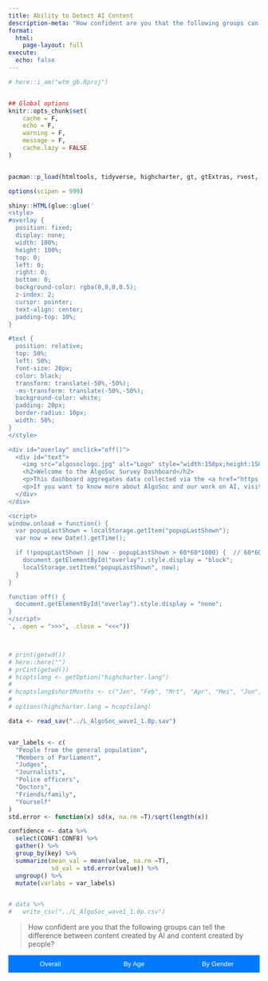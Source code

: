 ```yaml
---
title: Ability to Detect AI Content
description-meta: "How confident are you that the following groups can tell the difference between content created by AI and content created by people?"
format: 
  html:
    page-layout: full
execute:
  echo: false
---
```


```r
# here::i_am("wtm_gb.Rproj")


## Global options
knitr::opts_chunk$set(
    cache = F,
    echo = F,
    warning = F,
    message = F,
    cache.lazy = FALSE
)


pacman::p_load(htmltools, tidyverse, highcharter, gt, gtExtras, rvest, haven)

options(scipen = 999)
```


```r

shiny::HTML(glue::glue('
<style>
#overlay {
  position: fixed;
  display: none;
  width: 100%;
  height: 100%;
  top: 0;
  left: 0;
  right: 0;
  bottom: 0;
  background-color: rgba(0,0,0,0.5);
  z-index: 2;
  cursor: pointer;
  text-align: center;
  padding-top: 10%;
}

#text {
  position: relative;
  top: 50%;
  left: 50%;
  font-size: 20px;
  color: black;
  transform: translate(-50%,-50%);
  -ms-transform: translate(-50%,-50%);
  background-color: white;
  padding: 20px;
  border-radius: 10px;
  width: 50%;
}
</style>

<div id="overlay" onclick="off()">
  <div id="text">
    <img src="algosoclogo.jpg" alt="Logo" style="width:150px;height:150px;">
    <h2>Welcome to the AlgoSoc Survey Dashboard</h2>
    <p>This dashboard aggregates data collected via the <a href="https://algosoc.org/" target="_blank">AlgoSoc Consortium</a> to show how citizens think and feel about AI in society.</p>
    <p>If you want to know more about AlgoSoc and our work on AI, visit us on <a href="https://algosoc.org/" target="_blank">algosoc.org</a>!</p>
  </div>
</div>

<script>
window.onload = function() {
  var popupLastShown = localStorage.getItem("popupLastShown");
  var now = new Date().getTime();

  if (!popupLastShown || now - popupLastShown > 60*60*1000) {  // 60*60*1000 milliseconds = 1 hour
    document.getElementById("overlay").style.display = "block";
    localStorage.setItem("popupLastShown", now);
  }
}

function off() {
  document.getElementById("overlay").style.display = "none";
}
</script>
', .open = ">>>", .close = "<<<"))




```




```r
# print(getwd())
# here::here("")
# prCint(getwd())
# hcoptslang <- getOption("highcharter.lang")
# 
# hcoptslang$shortMonths <- c("Jan", "Feb", "Mrt", "Apr", "Mei", "Jun", "Jul", "Aug", "Sep", "Okt", "Nov", "Dec")
# 
# options(highcharter.lang = hcoptslang)

data <- read_sav("../L_AlgoSoc_wave1_1.0p.sav")


var_labels <- c(
  "People from the general population",
  "Members of Parliament",
  "Judges",
  "Journalists",
  "Police officers",
  "Doctors",
  "Friends/family",
  "Yourself"
)
std.error <- function(x) sd(x, na.rm =T)/sqrt(length(x))

confidence <- data %>% 
  select(CONF1:CONF8) %>% 
  gather() %>% 
  group_by(key) %>% 
  summarize(mean_val = mean(value, na.rm =T),
            sd_val = std.error(value)) %>% 
  ungroup() %>% 
  mutate(varlabs = var_labels)


# data %>% 
#   write_csv("../L_AlgoSoc_wave1_1.0p.csv")
```

> How confident are you that the following groups can tell the difference between content created by AI and content created by people?


```{=html}
<!-- Updated styling for tabs -->
<style>
  .tab {
    display: none;
  }
  .tab-header {
    display: flex;
    margin: 10px 0;
    overflow: hidden;
    background-color: #f1f1f1;
  }
  .tab-button {
    flex: 1;
    border: none;
    outline: none;
    cursor: pointer;
    padding: 10px 16px;
    transition: 0.3s;
    background-color: #007bff;
    color: white;
    text-align: center;
  }
  .tab-button:hover, .tab-button.active {
    background-color: #0056b3;
  }
  .tab-content {
    padding: 10px;
    margin-top: -1px;
  }
</style>

<div class="tab-header">
  <button class="tab-button" onclick="openTab(event, 'Tab1')">Overall</button>
  <button class="tab-button" onclick="openTab(event, 'Tab2')">By Age</button>
  <button class="tab-button" onclick="openTab(event, 'Tab3')">By Gender   </button>
</div>

```





<div id="Tab1" class="tab tab-content">

```r

hchart(
  confidence, 
  "column",
  hcaes(x = varlabs, y = mean_val)#,
  # hcaes(x = key, y = mean_val, group = Type),
  # id = c("a", "b", "c")
  ) %>%
  
  hc_add_series(
    confidence,
    "errorbar", 
    hcaes(y = mean_val, 
          x = varlabs, low = mean_val - sd_val, 
          high = mean_val + sd_val),
    # hcaes(y = mean_val, x = key, low = mean_val - sd_val, high = mean_val + sd_val, group = Type),
    # linkedTo = c("a", "b", "c"),
    enableMouseTracking = TRUE,
    showInLegend = FALSE
    ) %>% 
  highcharter::hc_plotOptions(
    errorbar = list(
      color = "black", 
      # whiskerLength = 1,
      stemWidth = 1
    ) 
  ) 
```
</div>

<div id="Tab2" class="tab tab-content">



```r

confidence_ages <- data %>% #table()
  mutate(age_groups = case_when(
    leeftijd %in% 16:17 ~ "<18",
    leeftijd %in% 18:24 ~ "18-24",
    leeftijd %in% 25:34 ~ "25-34",
    leeftijd %in% 35:44 ~ "35-44",
    leeftijd %in% 45:54 ~ "45-54",
    leeftijd %in% 55:64 ~ "55-64",
    leeftijd %in% 65:150 ~ "65+",
  )) %>% 
  select(CONF1:CONF8, age_groups) %>% 
  gather(key, value, -age_groups) %>% 
  group_by(key, age_groups) %>% 
  summarize(mean_val = mean(value, na.rm =T),
            sd_val = std.error(value)) %>% 
  ungroup() %>% 
  mutate(varlabs = case_when(
    key  == "CONF1" ~ var_labels[1],
    key  == "CONF2" ~ var_labels[2],
    key  == "CONF3" ~ var_labels[3],
    key  == "CONF4" ~ var_labels[4],
    key  == "CONF5" ~ var_labels[5],
    key  == "CONF6" ~ var_labels[6],
    key  == "CONF7" ~ var_labels[7],
    key  == "CONF8" ~ var_labels[8]
  ))
  # mutate(varlabs = var_labels)

hchart(
  confidence_ages, 
  "column",
  # hcaes(x = varlabs, y = mean_val),
  hcaes(x = varlabs, y = mean_val, group = age_groups),
  id = c("a", "b", "c", "d", "e", "f", "g")
  ) %>%
  
  hc_add_series(
    confidence_ages,
    "errorbar", 
    hcaes(y = mean_val, 
          x = varlabs, low = mean_val - sd_val, 
          high = mean_val + sd_val,
          group = age_groups),
    # hcaes(y = mean_val, x = key, low = mean_val - sd_val, high = mean_val + sd_val, group = Type),
    linkedTo = c("a", "b", "c", "d", "e", "f", "g"),
    enableMouseTracking = TRUE,
    showInLegend = FALSE
    ) %>% 
  highcharter::hc_plotOptions(
    errorbar = list(
      color = "black", 
      # whiskerLength = 1,
      stemWidth = 1
    ) 
  ) 
```



</div>


<div id="Tab3" class="tab tab-content">


```r

confidence_genders <- data %>% 
  # count(geslacht) %>% 
  mutate(geslacht = sjmisc::to_label(geslacht)) %>% 
  select(CONF1:CONF8, geslacht) %>% 
  gather(key, value, -geslacht) %>% 
  group_by(key, geslacht) %>% 
  summarize(mean_val = mean(value, na.rm =T),
            sd_val = std.error(value)) %>% 
  ungroup() %>% 
  mutate(varlabs = case_when(
    key  == "CONF1" ~ var_labels[1],
    key  == "CONF2" ~ var_labels[2],
    key  == "CONF3" ~ var_labels[3],
    key  == "CONF4" ~ var_labels[4],
    key  == "CONF5" ~ var_labels[5],
    key  == "CONF6" ~ var_labels[6],
    key  == "CONF7" ~ var_labels[7],
    key  == "CONF8" ~ var_labels[8]
  ))
  # mutate(varlabs = var_labels)

hchart(
  confidence_genders, 
  "column",
  # hcaes(x = varlabs, y = mean_val),
  hcaes(x = varlabs, y = mean_val, group = geslacht),
  id = c("a", "b", "c")
  ) %>%
  
  hc_add_series(
    confidence_genders,
    "errorbar", 
    hcaes(y = mean_val, 
          x = varlabs, low = mean_val - sd_val, 
          high = mean_val + sd_val,
          group = geslacht),
    # hcaes(y = mean_val, x = key, low = mean_val - sd_val, high = mean_val + sd_val, group = Type),
    linkedTo = c("a", "b", "c"),
    enableMouseTracking = TRUE,
    showInLegend = FALSE
    ) %>% 
  highcharter::hc_plotOptions(
    errorbar = list(
      color = "black", 
      # whiskerLength = 1,
      stemWidth = 1
    ) 
  ) 
```



</div>
  

```{=html}
<!-- JavaScript for Tabs -->
<script>
function openTab(evt, tabName) {
  var i, tabcontent, tabbuttons;
  tabcontent = document.getElementsByClassName("tab");
  for (i = 0; i < tabcontent.length; i++) {
    tabcontent[i].style.display = "none";
  }
  tabbuttons = document.getElementsByClassName("tab-button");
  for (i = 0; i < tabbuttons.length; i++) {
    tabbuttons[i].className = tabbuttons[i].className.replace(" active", "");
  }
  document.getElementById(tabName).style.display = "block";
  evt.currentTarget.className += " active";
}

// Open the first tab by default
document.addEventListener("DOMContentLoaded", function() {
  document.getElementsByClassName("tab-button")[0].click();
});
</script>
```






